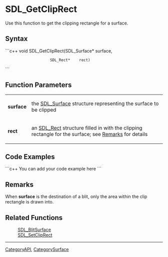 <!-- pragma section-numbers off -->
<!-- pragma disable-camelcase -->

= SDL_GetClipRect =
Use this function to get the clipping rectangle for a surface.


== Syntax ==
```c++
void SDL_GetClipRect(SDL_Surface* surface,
                     SDL_Rect*    rect)
```

== Function Parameters ==
{|
|'''surface'''
|the [[SDL_Surface]] structure representing the surface to be clipped
|-
|'''rect'''
|an [[SDL_Rect]] structure filled in with the clipping rectangle for the surface; see [[#Remarks|Remarks]] for details
|}

== Code Examples ==
```c++
You can add your code example here
```

== Remarks ==
When '''surface''' is the destination of a blit, only the area within the clip rectangle is drawn into.


== Related Functions ==
:[[SDL_BlitSurface]]
:[[SDL_SetClipRect]]

----
[[CategoryAPI]], [[CategorySurface]]
